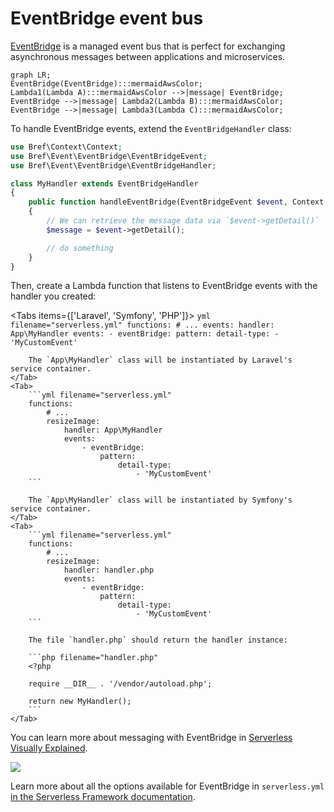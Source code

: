 
# EventBridge event bus

[EventBridge](https://aws.amazon.com/eventbridge/) is a managed event bus that is perfect for exchanging asynchronous messages between applications and microservices.

```mermaid
graph LR;
EventBridge(EventBridge):::mermaidAwsColor;
Lambda1(Lambda A):::mermaidAwsColor -->|message| EventBridge;
EventBridge -->|message| Lambda2(Lambda B):::mermaidAwsColor;
EventBridge -->|message| Lambda3(Lambda C):::mermaidAwsColor;
```

To handle EventBridge events, extend the `EventBridgeHandler` class:

```php
use Bref\Context\Context;
use Bref\Event\EventBridge\EventBridgeEvent;
use Bref\Event\EventBridge\EventBridgeHandler;

class MyHandler extends EventBridgeHandler
{
    public function handleEventBridge(EventBridgeEvent $event, Context $context): void
    {
        // We can retrieve the message data via `$event->getDetail()`
        $message = $event->getDetail();

        // do something
    }
}
```

Then, create a Lambda function that listens to EventBridge events with the handler you created:

<Tabs items={['Laravel', 'Symfony', 'PHP']}>
    <Tab>
        ```yml filename="serverless.yml"
        functions:
            # ...
            events:
                handler: App\MyHandler
                events:
                    - eventBridge:
                        pattern:
                            detail-type:
                                - 'MyCustomEvent'
        ```

        The `App\MyHandler` class will be instantiated by Laravel's service container.
    </Tab>
    <Tab>
        ```yml filename="serverless.yml"
        functions:
            # ...
            resizeImage:
                handler: App\MyHandler
                events:
                    - eventBridge:
                        pattern:
                            detail-type:
                                - 'MyCustomEvent'
        ```

        The `App\MyHandler` class will be instantiated by Symfony's service container.
    </Tab>
    <Tab>
        ```yml filename="serverless.yml"
        functions:
            # ...
            resizeImage:
                handler: handler.php
                events:
                    - eventBridge:
                        pattern:
                            detail-type:
                                - 'MyCustomEvent'
        ```

        The file `handler.php` should return the handler instance:

        ```php filename="handler.php"
        <?php

        require __DIR__ . '/vendor/autoload.php';

        return new MyHandler();
        ```
    </Tab>
</Tabs>

You can learn more about messaging with EventBridge in [Serverless Visually Explained](https://serverless-visually-explained.com/).

[![](./eventbridge.png)](https://serverless-visually-explained.com/)

Learn more about all the options available for EventBridge in `serverless.yml` [in the Serverless Framework documentation](https://www.serverless.com/framework/docs/providers/aws/events/event-bridge/).
